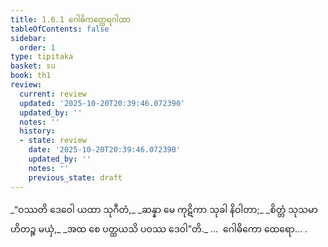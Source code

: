 ```yaml
---
title: 1.6.1 ဂေါဓိကတ္ထေရဂါထာ
tableOfContents: false
sidebar:
  order: 1
type: tipitaka
basket: su
book: th1
review:
  current: review
  updated: '2025-10-20T20:39:46.072390'
  updated_by: ''
  notes: ''
  history:
  - state: review
    date: '2025-10-20T20:39:46.072390'
    updated_by: ''
    notes: ''
    previous_state: draft
---
```



<DynamicBreadcrumb />


<ReviewStatus review={frontmatter.review} showDetails={true} />

<HypothesisAnnotation frontmatter={frontmatter} />

<Division number="51" book="th1" e="ch" v="19" p="231">

<Paragraph number="117" type="verses" book="th1">
_“ဝဿတိ ဒေဝေါ ယထာ သုဂီတံ,_  
_ဆန္နာ မေ ကုဋိကာ သုခါ နိဝါတာ;_  
_စိတ္တံ သုသမာဟိတဉ္စ မယှံ,_  
_အထ စေ ပတ္ထယသိ ပဝဿ ဒေဝါ”တိ._  


</Paragraph>
</Division>

<Paragraph number="118" type="center" book="th1">
…  ဂေါဓိကော ထေရော… .
</Paragraph>